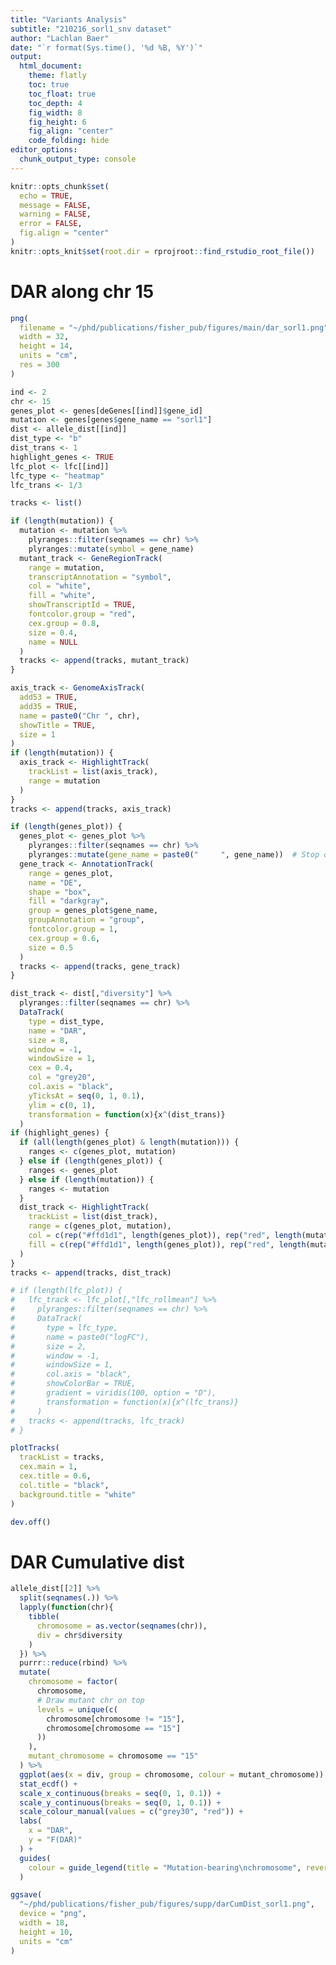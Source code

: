 ```yaml
---
title: "Variants Analysis"
subtitle: "210216_sorl1_snv dataset"
author: "Lachlan Baer"
date: "`r format(Sys.time(), '%d %B, %Y')`"
output:
  html_document:
    theme: flatly
    toc: true
    toc_float: true
    toc_depth: 4
    fig_width: 8
    fig_height: 6
    fig_align: "center"
    code_folding: hide
editor_options:
  chunk_output_type: console
---
```


```r
knitr::opts_chunk$set(
  echo = TRUE,
  message = FALSE,
  warning = FALSE,
  error = FALSE,
  fig.align = "center"
)
knitr::opts_knit$set(root.dir = rprojroot::find_rstudio_root_file())
```

# DAR along chr 15

```r
png(
  filename = "~/phd/publications/fisher_pub/figures/main/dar_sorl1.png",
  width = 32,
  height = 14,
  units = "cm",
  res = 300
)
```

```r
ind <- 2
chr <- 15
genes_plot <- genes[deGenes[[ind]]$gene_id]
mutation <- genes[genes$gene_name == "sorl1"]
dist <- allele_dist[[ind]]
dist_type <- "b"
dist_trans <- 1
highlight_genes <- TRUE
lfc_plot <- lfc[[ind]]
lfc_type <- "heatmap"
lfc_trans <- 1/3

tracks <- list()

if (length(mutation)) {
  mutation <- mutation %>%
    plyranges::filter(seqnames == chr) %>%
    plyranges::mutate(symbol = gene_name)
  mutant_track <- GeneRegionTrack(
    range = mutation,
    transcriptAnnotation = "symbol",
    col = "white",
    fill = "white",
    showTranscriptId = TRUE,
    fontcolor.group = "red",
    cex.group = 0.8,
    size = 0.4,
    name = NULL
  )
  tracks <- append(tracks, mutant_track)
}

axis_track <- GenomeAxisTrack(
  add53 = TRUE,
  add35 = TRUE,
  name = paste0("Chr ", chr),
  showTitle = TRUE,
  size = 1
)
if (length(mutation)) {
  axis_track <- HighlightTrack(
    trackList = list(axis_track),
    range = mutation
  )
}
tracks <- append(tracks, axis_track)

if (length(genes_plot)) {
  genes_plot <- genes_plot %>%
    plyranges::filter(seqnames == chr) %>%
    plyranges::mutate(gene_name = paste0("     ", gene_name))  # Stop overlapping names
  gene_track <- AnnotationTrack(
    range = genes_plot,
    name = "DE",
    shape = "box",
    fill = "darkgray",
    group = genes_plot$gene_name,
    groupAnnotation = "group",
    fontcolor.group = 1,
    cex.group = 0.6,
    size = 0.5
  )
  tracks <- append(tracks, gene_track)
}

dist_track <- dist[,"diversity"] %>%
  plyranges::filter(seqnames == chr) %>%
  DataTrack(
    type = dist_type,
    name = "DAR",
    size = 8,
    window = -1,
    windowSize = 1,
    cex = 0.4,
    col = "grey20",
    col.axis = "black",
    yTicksAt = seq(0, 1, 0.1),
    ylim = c(0, 1),
    transformation = function(x){x^(dist_trans)}
  )
if (highlight_genes) {
  if (all(length(genes_plot) & length(mutation))) {
    ranges <- c(genes_plot, mutation)
  } else if (length(genes_plot)) {
    ranges <- genes_plot
  } else if (length(mutation)) {
    ranges <- mutation
  }
  dist_track <- HighlightTrack(
    trackList = list(dist_track),
    range = c(genes_plot, mutation),
    col = c(rep("#ffd1d1", length(genes_plot)), rep("red", length(mutation))),
    fill = c(rep("#ffd1d1", length(genes_plot)), rep("red", length(mutation)))
  )
}
tracks <- append(tracks, dist_track)

# if (length(lfc_plot)) {
#   lfc_track <- lfc_plot[,"lfc_rollmean"] %>%
#     plyranges::filter(seqnames == chr) %>%
#     DataTrack(
#       type = lfc_type,
#       name = paste0("logFC"),
#       size = 2,
#       window = -1,
#       windowSize = 1,
#       col.axis = "black",
#       showColorBar = TRUE,
#       gradient = viridis(100, option = "D"),
#       transformation = function(x){x^(lfc_trans)}
#     )
#   tracks <- append(tracks, lfc_track)
# }

plotTracks(
  trackList = tracks,
  cex.main = 1,
  cex.title = 0.6,
  col.title = "black",
  background.title = "white"
)
```

```r
dev.off()
```

# DAR Cumulative dist

```r
allele_dist[[2]] %>%
  split(seqnames(.)) %>%
  lapply(function(chr){
    tibble(
      chromosome = as.vector(seqnames(chr)),
      div = chr$diversity
    )
  }) %>%
  purrr::reduce(rbind) %>%
  mutate(
    chromosome = factor(
      chromosome,
      # Draw mutant chr on top
      levels = unique(c(
        chromosome[chromosome != "15"],
        chromosome[chromosome == "15"]
      ))
    ),
    mutant_chromosome = chromosome == "15"
  ) %>%
  ggplot(aes(x = div, group = chromosome, colour = mutant_chromosome)) +
  stat_ecdf() +
  scale_x_continuous(breaks = seq(0, 1, 0.1)) +
  scale_y_continuous(breaks = seq(0, 1, 0.1)) +
  scale_colour_manual(values = c("grey30", "red")) +
  labs(
    x = "DAR",
    y = "F(DAR)"
  ) +
  guides(
    colour = guide_legend(title = "Mutation-bearing\nchromosome", reverse = TRUE)
  )
```

```r
ggsave(
  "~/phd/publications/fisher_pub/figures/supp/darCumDist_sorl1.png",
  device = "png",
  width = 18,
  height = 10,
  units = "cm"
)
```